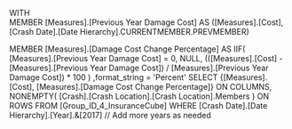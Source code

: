 WITH  
MEMBER [Measures].[Previous Year Damage Cost] AS
    ([Measures].[Cost], [Crash Date].[Date Hierarchy].CURRENTMEMBER.PREVMEMBER)

MEMBER [Measures].[Damage Cost Change Percentage] AS
    IIF(
        [Measures].[Previous Year Damage Cost] = 0,
        NULL,
        (([Measures].[Cost] - [Measures].[Previous Year Damage Cost]) / [Measures].[Previous Year Damage Cost]) * 100
    )
,format_string = 'Percent'
SELECT 
    {[Measures].[Cost], [Measures].[Damage Cost Change Percentage]} ON COLUMNS,
    NONEMPTY(
        [Crash].[Crash Location].[Crash Location].Members
    ) ON ROWS
FROM 
    [Group_ID_4_InsuranceCube]
WHERE 
     [Crash Date].[Date Hierarchy].[Year].&[2017]  // Add more years as needed